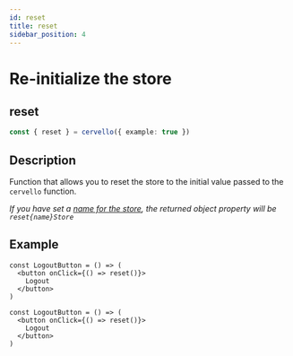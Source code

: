 ```yaml
---
id: reset
title: reset
sidebar_position: 4
---
```


# Re-initialize the store
## reset

```ts
const { reset } = cervello({ example: true })
```

## Description
Function that allows you to reset the store to the initial value passed to the `cervello` function.

_If you have set a [name for the store](/docs/introduction/usage#example-with-options), the returned object property will be `reset{name}Store`_


## Example
<Tabs groupId="code-language">
  <TabItem value="jsx" label="JavaScript">


    const LogoutButton = () => (
      <button onClick={() => reset()}>
        Logout
      </button>
    )


  </TabItem>
  <TabItem value="tsx" label="TypeScript">


    const LogoutButton = () => (
      <button onClick={() => reset()}>
        Logout
      </button>
    )

  </TabItem>
</Tabs>

